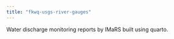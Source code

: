 ```yaml
---
title: "fkwq-usgs-river-gauges"
---
```


Water discharge monitoring reports by IMaRS built using quarto.